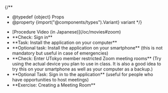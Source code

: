 
{/**
  * @typedef {object} Props
  * @property {import("@components/types").Variant} variant
  */}

<ul class="procedure">
  <If cond={props.variant === "oc"}>
    <li>[Procedure Video (in Japanese)](/oc/movies#zoom)</li>
  </If>
  <li>
    **Check: Sign in**
    <SigninBrowser support={props.variant === "oc"} />
  </li>
  <li>
    **Task: Install the application on your computer**
    <InstallAppPc support={props.variant === "oc"} />
  </li>
  <li>
    **Optional task: Install the application on your smartphone** <If cond={props.variant === "oc"}>(this is not mandatory but useful in case of emergencies)</If>
    <InstallAppSp support={props.variant === "oc"} />
  </li>
  <li>
    **Check: Enter UTokyo member restricted Zoom meeting rooms** <If cond={props.variant === "oc"}>(Try using the actual device you plan to use in class. It is also a good idea to try this on your smartphone as well as your computer as a backup.)</If>
    <Join support={props.variant === "oc"} />
  </li>
  <li>
    **Optional Task: Sign in to the application** <If cond={props.variant === "oc"}>(useful for people who have opportunities to host meetings) </If>
    <SigninApp support={props.variant === "oc"} />
  </li>
  <If cond={props.variant !== "oc"}>
    <li>
      **Exercise: Creating a Meeting Room**
      <CreateMeeting support={props.variant === "oc"} />
    </li>
  </If>
</ul>
